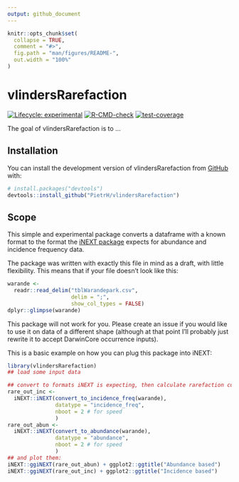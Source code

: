 ```yaml
---
output: github_document
---
```


<!-- README.md is generated from README.Rmd. Please edit that file -->

```r
knitr::opts_chunk$set(
  collapse = TRUE,
  comment = "#>",
  fig.path = "man/figures/README-",
  out.width = "100%"
)
```

# vlindersRarefaction

<!-- badges: start -->
[![Lifecycle: experimental](https://img.shields.io/badge/lifecycle-experimental-orange.svg)](https://lifecycle.r-lib.org/articles/stages.html#experimental)
[![R-CMD-check](https://github.com/PietrH/vlindersRarefaction/actions/workflows/R-CMD-check.yaml/badge.svg)](https://github.com/PietrH/vlindersRarefaction/actions/workflows/R-CMD-check.yaml)
[![test-coverage](https://github.com/PietrH/vlindersRarefaction/actions/workflows/test-coverage.yaml/badge.svg)](https://github.com/PietrH/vlindersRarefaction/actions/workflows/test-coverage.yaml)
<!-- badges: end -->

The goal of vlindersRarefaction is to ...

## Installation

You can install the development version of vlindersRarefaction from [GitHub](https://github.com/) with:

``` r
# install.packages("devtools")
devtools::install_github("PietrH/vlindersRarefaction")
```

## Scope

This simple and experimental package converts a dataframe with a known format to 
the format the [iNEXT package](https://github.com/AnneChao/iNEXT) expects for abundance and incidence frequency data. 

The package was written with exactly this file in mind as a draft, with little 
flexibility. This means that if your file doesn't look like this:

```r
warande <-
  readr::read_delim("tblWarandepark.csv",
                    delim = ";",
                    show_col_types = FALSE)
dplyr::glimpse(warande)
```

This package will not work for you. Please create an issue if you would like to 
use it on data of a different shape (although at that point I'll probably just 
rewrite it to accept DarwinCore occurrence inputs).

This is a basic example on how you can plug this package into iNEXT:

```r
library(vlindersRarefaction)
## load some input data

## convert to formats iNEXT is expecting, then calculate rarefaction curves
rare_out_inc <-
  iNEXT::iNEXT(convert_to_incidence_freq(warande),
               datatype = "incidence_freq",
               nboot = 2 # for speed
               )
rare_out_abun <-
  iNEXT::iNEXT(convert_to_abundance(warande),
               datatype = "abundance",
               nboot = 2 # for speed
               )
## and plot them:
iNEXT::ggiNEXT(rare_out_abun) + ggplot2::ggtitle("Abundance based")
iNEXT::ggiNEXT(rare_out_inc) + ggplot2::ggtitle("Incidence based")

```
